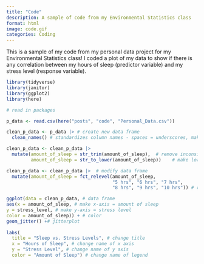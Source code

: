 ```yaml
---
title: "Code"
description: A sample of code from my Environmental Statistics class
format: html
image: code.gif
categories: Coding 
---
```


This is a sample of my code from my personal data project for my Environmental Statistics class! I coded a plot of my data to show if there is any correlation between my hours of sleep (predictor variable) and my stress level (response variable). 



```r
library(tidyverse)
library(janitor)
library(ggplot2)
library(here)

# read in packages 

```

```r

p_data <- read.csv(here("posts", "code", "Personal_Data.csv"))

clean_p_data <- p_data |> # create new data frame
  clean_names() # standardizes column names - spaces = underscores, make everything lowercase

clean_p_data <- clean_p_data |> 
  mutate(amount_of_sleep = str_trim(amount_of_sleep),  # remove inconsistencies among group names 
         amount_of_sleep = str_to_lower(amount_of_sleep))    # make lowercase if needed

clean_p_data <- clean_p_data |>  # modify data frame
  mutate(amount_of_sleep = fct_relevel(amount_of_sleep, 
                                       "5 hrs", "6 hrs", "7 hrs", 
                                       "8 hrs", "9 hrs", "10 hrs")) # reorder data so that it is represented in numerical order
```

```r
ggplot(data = clean_p_data, # data frame
aes(x = amount_of_sleep, # make x-axis = amount of sleep
y = stress_level, # make y-axis = stress level 
color = amount_of_sleep)) + # color 
geom_jitter() +# jitterplot 
  
labs(
  title = "Sleep vs. Stress Levels", # change title
  x = "Hours of Sleep", # change name of x axis
  y = "Stress Level", # change name of y axis
  color = "Amount of Sleep") # change name of legend 

```






